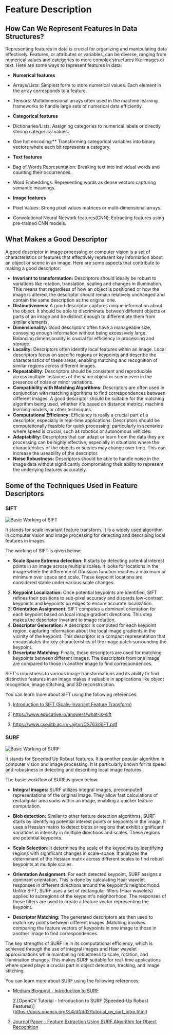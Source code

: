﻿# Feature Description

## How Can We Represent Features In Data Structures?

Representing features in data is crucial for organizing and manipulating data effectively. Features, or attributes or variables, can be diverse, ranging from numerical values and categories to more complex structures like images or text. Here are some ways to represent features in data:

- **Numerical features**

- Arrays/Lists: Simplest form to store numerical values. Each element in the array corresponds to a feature.
- Tensors: Multidimensional arrays often used in the machine learning frameworks to handle large sets of numerical data efficiently.

- **Categorical features**

- Dictionaries/Lists: Assigning categories to numerical labels or directly storing categorical values.
- One hot encoding:\*\* Transforming categorical variables into binary vectors where each bit represents a category.

- **Text features**

- Bag of Words Representation: Breaking text into individual words and counting their occurrences.
- Word Embeddings: Representing words as dense vectors capturing semantic meanings.

- **Image features**

- Pixel Values: Strong pixel values matrices or multi-dimensional arrays.
- Convolutional Neural Network features(CNN): Extracting features using pre-trained CNN models.

## What Makes a Good Descriptor

A good descriptor in image processing or computer vision is a set of characteristics or features that effectively represent key information about an object or scene in an image. Here are some aspects that contribute to making a good descriptor:

- **Invariant to transformation:** Descriptors should ideally be robust to variations like rotation, translation, scaling and changes in illumination. This means that regardless of how an object is positioned or how the image is altered, the descriptor should remain relatively unchanged and contain the same description as the original one.
- **Distinctiveness:** A good descriptor captures unique information about the object. It should be able to discriminate between different objects or parts of an image and be distinct enough to differentiate them from similar elements.
- **Dimensionality:** Good descriptors often have a manageable size, conveying enough information without being excessively large. Balancing dimensionality is crucial for efficiency in processing and storage.
- **Locality:** Descriptors often identify local features within an image. Local descriptors focus on specific regions or keypoints and describe the characteristics of these areas, enabling matching and recognition of similar regions across different images.
- **Repeatability:** Descriptors should be consistent and reproducible across multiple instances of the same object or scene even in the presence of noise or minor variations.
- **Compatibility with Matching Algorithms:** Descriptors are often used in conjunction with matching algorithms to find correspondences between different images. A good descriptor should be suitable for the matching algorithm being used, whether it's based on distance metrics, machine learning models, or other techniques.
- **Computational Efficiency:** Efficiency is really a crucial part of a descriptor, especially in real-time applications. Descriptors should be computationally feasible for quick processing, particularly in scenarios where speed is crucial, such as robotics or autonomous vehicles.
- **Adaptability:** Descriptors that can adapt or learn from the data they are processing can be highly effective, especially in situations where the characteristics of the objects or scenes may change over time. This can increase the useability of the descriptor.
- **Noise Robustness:** Descriptors should be able to handle noise in the image data without significantly compromising their ability to represent the underlying features accurately.

## Some of the Techniques Used in Feature Descriptors

### SIFT

![Basic Working of SIFT](https://huggingface.co/datasets/hf-vision/course-assets/blob/main/feature-extraction-feature-matching/Original-SIFT-algorithm-flow.png)

It stands for scale invariant feature transform. It is a widely used algorithm in computer vision and image processing for detecting and describing local features in images.

The working of SIFT is given below:

- **Scale Space Extrema detection:** It starts by detecting potential interest points in an image across multiple scales. It looks for locations in the image where the difference of Gaussian function reaches a maximum or minimum over space and scale. These keypoint locations are considered stable under various scale changes.
2. **Keypoint Localization:** Once potential keypoints are identified, SIFT refines their positions to sub-pixel accuracy and discards low-contrast keypoints and keypoints on edges to ensure accurate localization.
3. **Orientation Assignment:** SIFT computes a dominant orientation for each keypoint based on local image gradient directions. This step makes the descriptor invariant to image rotation.
4. **Descriptor Generation:** A descriptor is computed for each keypoint region, capturing information about the local image gradients in the vicinity of the keypoint. This descriptor is a compact representation that encapsulates the key characteristics of the image patch surrounding the keypoint.
5. **Descriptor Matching:** Finally, these descriptors are used for matching keypoints between different images. The descriptors from one image are compared to those in another image to find correspondences.

SIFT's robustness to various image transformations and its ability to find distinctive features in an image makes it valuable in applications like object recognition, image stitching, and 3D reconstruction.

You can learn more about SIFT using the following references:

1. [Introduction to SIFT (Scale-Invariant Feature Transform)](https://docs.opencv.org/4.x/da/df5/tutorial_py_sift_intro.html)

2. https://www.educative.io/answers/what-is-sift
3. https://www.cse.iitb.ac.in/~ajitvr/CS763/SIFT.pdf

### SURF

![Basic Working of SURF](https://huggingface.co/datasets/hf-vision/course-assets/blob/main/feature-extraction-feature-matching/Flow-Chart-for-SURF-Feature-Detection.png)

It stands for Speeded Up Robust features. It is another popular algorithm in computer vision and image processing. It is particularly known for its speed and robustness in detecting and describing local image features.

The basic workflow of SURF is given below:

- **Integral images:** SURF utilizes integral images, precomputed representations of the original image. They allow fast calculations of rectangular area sums within an image, enabling a quicker feature computation.

- **Blob detection:** Similar to other feature detection algorithms, SURF starts by identifying potential interest points or keypoints in the image. It uses a Hessian matrix to detect blobs or regions that exhibit significant variations in intensity in multiple directions and scales. These regions are potential keypoints.

- **Scale Selection**: It determines the scale of the keypoints by identifying regions with significant changes in scale-space. It analyzes the determinant of the Hessian matrix across different scales to find robust keypoints at multiple scales.

- **Orientation Assignment:** For each detected keypoint, SURF assigns a dominant orientation. This is done by calculating Haar wavelet responses in different directions around the keypoint’s neighborhood. Unlike SIFT, SURF uses a set of rectangular filters (Haar wavelets) applied to subregions of the keypoint's neighborhood. The responses of these filters are used to create a feature vector representing the keypoint.

- **Descriptor Matching:** The generated descriptors are then used to match key points between different images. Matching involves comparing the feature vectors of keypoints in one image to those in another image to find correspondences.

The key strengths of SURF lie in its computational efficiency, which is achieved through the use of integral images and Haar wavelet approximations while maintaining robustness to scale, rotation, and illumination changes. This makes SURF suitable for real-time applications where speed plays a crucial part in object detection, tracking, and image stitching.

You can learn more about SURF using the following references:

- [Medium Blogpost - Introduction to SURF ](https://medium.com/@deepanshut041/introduction-to-surf-speeded-up-robust-features-c7396d6e7c4e)

  2.[OpenCV Tutorial - Introduction to SURF (Speeded-Up Robust Features)] (https://docs.opencv.org/3.4/df/dd2/tutorial_py_surf_intro.html)

3. [Journal Paper - Feature Extraction Using SURF Algorithm for Object Recognition](https://www.ijtra.com/view/feature-extraction-using-surf-algorithm-for-object-recognition.pdf)
